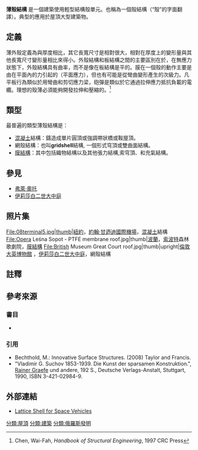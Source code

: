 '''薄殼結構''' 是一個建築使用輕型結構殼單元。也稱為一個殼結構（“殼”的字面翻譯）。典型的應用於屋頂大型建築物。

== 定義 ==
薄外殼定義為與厚度相比，其它長寬尺寸是相對很大，相對在厚度上的變形量與其他長寬尺寸變形量相比來得小。外殼結構和板結構之間的主要區別在於，在無應力狀態下，外殼結構具有曲率，而不是像在板結構是平的。膜在一個殼的動作主要是由在平面內的力引起的（平面應力），但也有可能是從彎曲變形產生的次級力。凡平板行為類似於用彎曲和剪切應力梁，砲彈是類似於它通過拉伸應力抵抗負載的電纜。理想的殼薄必須能夠開發拉伸和壓縮的。<ref>Chen, Wai-Fah, ''Handbook of Structural Engineering'', 1997 CRC Press</ref>

== 類型 ==
最普遍的類型薄殼結構是：
* [[混凝土|混凝土]]結構：鑄造成單片圓頂或強調帶狀橋或鞍屋頂。
* 網殼結構：也叫'''gridshell'''結構, 一個形式穹頂或雙曲面結構。
* [[膜結構|膜結構]]：其中包括織物結構以及其他張力結構,索穹頂、和充氣結構。

== 參見 ==
{{colbegin}}
* [[弗萊·奧托|弗萊·奧托]]
* [[伊莉莎白二世大中庭|伊莉莎白二世大中庭]]
{{colend}}

== 照片集 ==
<gallery>
File:08terminal5.jpg|thumb|[[紐約|紐約]]，[[約翰·甘迺迪國際機場|約翰·甘迺迪國際機場]]，[[混凝土|混凝土]]結構
File:Opera Leśna Sopot - PTFE membrane roof.jpg|thumb|[[波蘭|波蘭]]，[[索波特|索波特]]森林歌劇院，[[膜結構|膜結構]]
File:British Museum Great Court roof.jpg|thumb|upright|[[倫敦|倫敦]][[大英博物館|大英博物館]] ，[[伊莉莎白二世大中庭|伊莉莎白二世大中庭]]，網殼結構
</gallery>

== 註釋 ==
{{reflist|2}}

== 參考來源 ==
===書目===
*{{cite book| title= 《結構系統》| author=  | publisher= 科技圖書股份有限公司 |date= 1992-05 | origyear= | pages= {{{pages|300頁}}} | isbn = }}

=== 引用 ===
* Bechthold, M.: Innovative Surface Structures. (2008) Taylor and Francis.
* "Vladimir G. Suchov 1853-1939. Die Kunst der sparsamen Konstruktion.", [https://web.archive.org/web/20071122135221/http://www.uibk.ac.at/baugeschichte/mitarbeiter/graefe.html Rainer Graefe] und andere, 192 S., Deutsche Verlags-Anstalt, Stuttgart, 1990, ISBN 3-421-02984-9.

== 外部連結 ==
{{commonscat|Thin-shell structures}}
* {{en}}[http://www.mscsoftware.com/events/vpd2007/emea/presentations/EMEA_VPD2007_Khrunichev-eng_R_2007_12_14.pdf Lattice Shell for Space Vehicles] {{Wayback|url=http://www.mscsoftware.com/events/vpd2007/emea/presentations/EMEA_VPD2007_Khrunichev-eng_R_2007_12_14.pdf |date=20160303192056 }}

{{Authority control}}

[[分類:屋頂|分類:屋頂]]
[[分類:建築|分類:建築]]
[[分類:俄羅斯發明|分類:俄羅斯發明]]